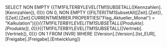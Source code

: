 SELECT NON EMPTY {{TM1FILTERBYLEVEL(TM1SUBSETALL([Kennzahlen].[Kennzahlen]), 0)}} ON 0, NON EMPTY {{FILTER(TM1SubsetAll([Zeit].[Zeit]), ([Zeit].[Zeit].CURRENTMEMBER.PROPERTIES("Flag_Aktueller_Monat") = "Kalkulation"))}}*{{TM1FILTERBYLEVEL(TM1SUBSETALL([Produkte].[Produkte]), 0)}}*{{TM1FILTERBYLEVEL(TM1SUBSETALL([Vertrieb].[Vertrieb]), 0)}} ON 1 FROM [NVR] WHERE ([Version].[Version].[Ist_EUR], [Freigabe].[Freigabe].[Entwicklung])